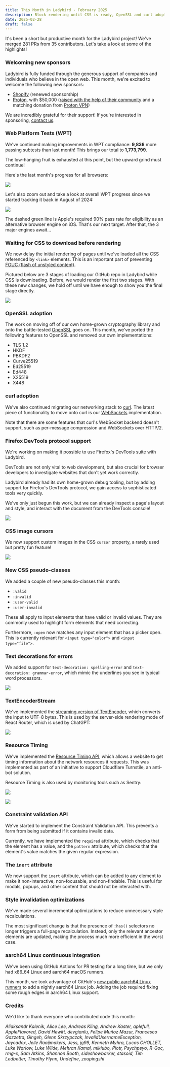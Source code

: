 ```yaml
---
title: This Month in Ladybird - February 2025
description: Block rendering until CSS is ready, OpenSSL and curl adoption continues, Firefox DevTools protocol support lands, and aarch64 Linux joins CI.
date: 2025-02-28
draft: false
---
```


It's been a short but productive month for the Ladybird project! We've merged 281 PRs from 35 contributors. Let's take a look at some of the highlights!

### Welcoming new sponsors

Ladybird is fully funded through the generous support of companies and individuals who believe in the open web. This month, we're excited to welcome the following new sponsors:

- [Shopify](https://shopify.com/) (renewed sponsorship)
- [Proton](https://proton.me), with $50,000 ([raised with the help of their community](https://proton.me/blog/2024-lifetime-fundraiser-results) and a matching donation from [Proton VPN](https://protonvpn.com))

We are incredibly grateful for their support! If you're interested in sponsoring, [contact us](mailto:contact@ladybird.org).

### Web Platform Tests (WPT)

We've continued making improvements in WPT compliance: **9,836** more passing subtests than last month! This brings our total to **1,773,799**.

The low-hanging fruit is exhausted at this point, but the upward grind must continue!

Here's the last month's progress for all browsers:

![](/assets/img/newsletter-feb-2025-wpt-graph.gif)

Let's also zoom out and take a look at overall WPT progress since we started tracking it back in August of 2024:

![](/assets/img/newsletter-feb-2025-wpt-all.png)

The dashed green line is Apple's required 90% pass rate for eligibility as an alternative browser engine on iOS. That's our next target. After that, the 3 major engines await...

### Waiting for CSS to download before rendering

We now delay the initial rendering of pages until we've loaded all the CSS referenced by `<link>` elements. This is an important part of preventing [FOUC (flash of unstyled content)](https://en.wikipedia.org/wiki/Flash_of_unstyled_content).

Pictured below are 3 stages of loading our GitHub repo in Ladybird while CSS is downloading. Before, we would render the first two stages. With these new changes, we hold off until we have enough to show you the final stage directly.

![](/assets/img/newsletter-feb-2025-fouc.webp)

### OpenSSL adoption

The work on moving off of our own home-grown cryptography library and onto the battle-tested [OpenSSL](https://openssl-library.org) goes on. This month, we've ported the following features to OpenSSL and removed our own implementations:

- TLS 1.2
- HKDF
- PBKDF2
- Curve25519
- Ed25519
- Ed448
- X25519
- X448

### curl adoption

We've also continued migrating our networking stack to [curl](https://curl.se). The latest piece of functionality to move onto curl is our [WebSockets](https://websockets.spec.whatwg.org) implementation.

Note that there are some features that curl's WebSocket backend doesn't support, such as per-message compression and WebSockets over HTTP/2.

### Firefox DevTools protocol support

We're working on making it possible to use Firefox's DevTools suite with Ladybird.

DevTools are not only vital to web development, but also crucial for browser developers to investigate websites that don't yet work correctly.

Ladybird already had its own home-grown debug tooling, but by adding support for Firefox's
DevTools protocol, we gain access to sophisticated tools very quickly.

We've only just begun this work, but we can already inspect a page's layout and style,
and interact with the document from the DevTools console!

![](/assets/img/newsletter-feb-2025-devtools.png)

### CSS image cursors

We now support custom images in the CSS `cursor` property, a rarely used but pretty fun feature!

![](/assets/img/newsletter-feb-2025-sheep-cursor.png)

### New CSS pseudo-classes

We added a couple of new pseudo-classes this month:

- `:valid`
- `:invalid`
- `:user-valid`
- `:user-invalid`

These all apply to input elements that have valid or invalid values. They are commonly used to highlight form elements that need correcting.

Furthermore, `:open` now matches any input element that has a picker open. This is currently relevant for `<input type="color">` and `<input type="file">`.

### Text decorations for errors

We added support for `text-decoration: spelling-error` and `text-decoration: grammar-error`, which mimic the underlines you see in typical word processors.

![](/assets/img/newsletter-feb-2025-error-underlines.png)

### TextEncoderStream

We've implemented the [streaming version of TextEncoder](https://developer.mozilla.org/en-US/docs/Web/API/TextEncoderStream), which converts the input to UTF-8 bytes.
This is used by the server-side rendering mode of React Router, which is used by ChatGPT:

![](/assets/img/newsletter-feb-2025-chatgpt-mini.png)

### Resource Timing

We've implemented the [Resource Timing API](https://developer.mozilla.org/en-US/docs/Web/API/Performance_API/Resource_timing), which allows a website to get timing information about the
network resources it requests. This was implemented as part of an initiative to support Cloudflare Turnstile, an anti-bot solution.

Resource Timing is also used by monitoring tools such as Sentry:

![](/assets/img/newsletter-feb-2025-resource-timing-sentry-1.png)

![](/assets/img/newsletter-feb-2025-resource-timing-sentry-2.png)

### Constraint validation API

We've started to implement the Constraint Validation API. This prevents a form from being submitted if it contains invalid data.

Currently, we have implemented the `required` attribute, which checks that the element has a value, and the `pattern` attribute, which checks that the element's value matches the given regular expression.

### The `inert` attribute

We now support the `inert` attribute, which can be added to any element to make it non-interactive, non-focusable, and non-findable. This is useful for modals, popups, and other content that should not be interacted with.

### Style invalidation optimizations

We've made several incremental optimizations to reduce unnecessary style recalculations.

The most significant change is that the presence of `:has()` selectors no longer triggers a full-page recalculation. Instead, only the relevant ancestor elements are updated, making the process much more efficient in the worst case.

### aarch64 Linux continuous integration

We've been using GitHub Actions for PR testing for a long time,
but we only had x86_64 Linux and aarch64 macOS runners.

This month, we took advantage of GitHub's [new public aarch64 Linux runners](https://github.blog/changelog/2025-01-16-linux-arm64-hosted-runners-now-available-for-free-in-public-repositories-public-preview/)
to add a nightly aarch64 Linux job. Adding the job required fixing some rough edges in
aarch64 Linux support.

### Credits

We'd like to thank everyone who contributed code this month:

_Aliaksandr Kalenik, Alice Lee, Andreas Kling, Andrew Kaster, aplefull, AppleFlavored, David Hewitt, devgianlu, Felipe Muñoz Mazur, Francesco Gazzetta, Gingeh, Glenn Skrzypczak, InvalidUsernameException, Jaycadox, Jelle Raaijmakers, Jess, jg99, Kenneth Myhra, Lucas CHOLLET, Luke Warlow, Luke Wilde, Mehran Kamal, mikiubo, Piotr, Psychpsyo, R-Goc, rmg-x, Sam Atkins, Shannon Booth, sideshowbarker, stasoid, Tim Ledbetter, Timothy Flynn, Undefine, zoupingshi_
